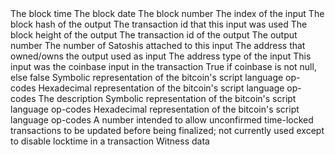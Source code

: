 <ParamField path="block_time">
The block time
</ParamField>
<ParamField path="block_date">
The block date
</ParamField>
<ParamField path="block_height">
The block number
</ParamField>
<ParamField path="index">
The index of the input
</ParamField>
<ParamField path="block_hash">
The block hash of the output
</ParamField>
<ParamField path="tx_id">
The transaction id that this input was used
</ParamField>
<ParamField path="spent_block_height">
The block height of the output
</ParamField>
<ParamField path="spent_tx_id">
The transaction id of the output
</ParamField>
<ParamField path="spent_output_number">
The output number
</ParamField>
<ParamField path="value">
The number of Satoshis attached to this input
</ParamField>
<ParamField path="address">
The address that owned/owns the output used as input
</ParamField>
<ParamField path="type">
The address type of the input
</ParamField>
<ParamField path="coinbase">
This input was the coinbase input in the transaction
</ParamField>
<ParamField path="is_coinbase">
True if coinbase is not null, else false
</ParamField>
<ParamField path="script_asm">
Symbolic representation of the bitcoin&#x27;s script language op-codes
</ParamField>
<ParamField path="script_hex">
Hexadecimal representation of the bitcoin&#x27;s script language op-codes
</ParamField>
<ParamField path="script_desc">
The description
</ParamField>
<ParamField path="script_signature_asm">
Symbolic representation of the bitcoin&#x27;s script language op-codes
</ParamField>
<ParamField path="script_signature_hex">
Hexadecimal representation of the bitcoin&#x27;s script language op-codes
</ParamField>
<ParamField path="sequence">
A number intended to allow unconfirmed time-locked transactions to be updated before being finalized; not currently used except to disable locktime in a transaction
</ParamField>
<ParamField path="witness_data">
Witness data
</ParamField>
